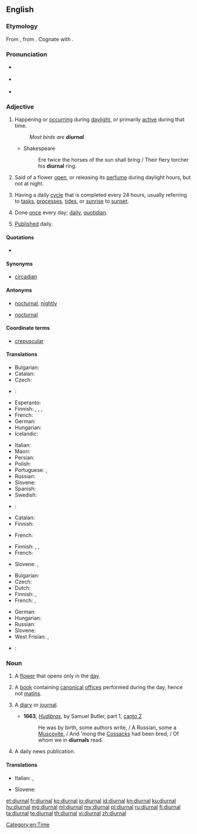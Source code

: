 {{was wotd|2008|December|2}}
==English==

===Etymology===
From {{etyl|la|en}} {{term/t|la|diurnālis}}, from {{term/t|la|diēs||day}}. Cognate with {{term|journal|lang=en}}.

===Pronunciation===
* {{a|UK}} {{IPA|[daɪˈɜː(ɹ).nəɫ]}}
* {{a|US}} {{IPA|/daɪˈɝ.nəl/}}
* {{audio|en-us-diurnal.ogg|Audio (US)}}
*: {{rhymes|ɜː(r)nəl}}

===Adjective===
{{en-adj|-}}

# Happening or [[occur]]ring during [[daylight]], or primarily [[active]] during that time.
#: ''Most birds are '''diurnal'''.''
#* Shakespeare
#*: Ere twice the horses of the sun shall bring / Their fiery torcher his '''diurnal''' ring.
# {{context|botany|lang=en}} Said of a flower [[open]], or releasing its [[perfume]] during daylight hours, but not at night.
# Having a daily [[cycle]] that is completed every 24 hours, usually referring to [[tasks]], [[processes]], [[tides]], or [[sunrise]] to [[sunset]].
# {{context|uncommon|lang=en}} Done [[once]] every day; [[daily]], [[quotidian]].
# {{context|archaic|lang=en}} [[publish|Published]] daily.

====Quotations====
* {{seeCites}}

====Synonyms====
* {{sense|having a daily cycle}} [[circadian]] {{qualifier|biology}}

====Antonyms====
* {{sense|happening or active during the day}} [[nocturnal]], [[nightly]]
* {{sense|active or open during the day}} [[nocturnal]]

====Coordinate terms====
* {{sense|active or open during the day}} [[crepuscular]]

====Translations====
{{trans-top|happening during daylight; primarily active during the day}}
* Bulgarian: {{t-|bg|дневен|sc=Cyrl|tr=dnéven}}
* Catalan: {{t-|ca|diürn}}
* Czech: {{t+|cs|denní|c}}
* {{ttbc|nl}}: {{t|nl|dag|alt=dag-}} <!-- was "[[dag]]-" - assumed inflected form or vocalised spelling; please verify if linking is acceptable. see [[User:Kephir/gadgets/xte#Translation_fixing]] -->
* Esperanto: {{t-|eo|taga}}
* Finnish: {{t+|fi|päivä|alt=päivä-}}, {{t-|fi|päiväaikainen}}, {{t-|fi|päiväaktiivinen}}, {{t-|fi|diurnaalinen}}
* French: {{t+|fr|diurne}}
* German: {{t|de|tagaktiv}}
* Hungarian: {{t+|hu|nappali}}
* Icelandic: {{t-|is|dagdýr}}
{{trans-mid}}
* Italian: {{t+|it|diurno}}
* Maori: {{t-|mi|moepō}}
* Persian: {{t+|fa|روزانه|tr=ruzâne|sc=fa-Arab}}
* Polish: {{t+|pl|dzienny|m}}
* Portuguese: {{t+|pt|diurno|m}}, {{t-|pt|diurna|f}}
* Russian: {{t+|ru|дневной|tr=dnevnój}}
* Slovene: {{t-|sl|dneven}}
* Spanish: {{t-|es|diurno}}
* Swedish: {{t-|sv|dags-}}
* {{ttbc|fy}}: {{t|fy|dei|alt=dei-}} <!-- was "[[dei]]-" - assumed inflected form or vocalised spelling; please verify if linking is acceptable. see [[User:Kephir/gadgets/xte#Translation_fixing]] -->
{{trans-bottom}}

{{trans-top|botany; of flowers open or releasing perfume during the day}}
* Catalan: {{t-|ca|diürn}}
* Finnish: {{t+|fi|päivä|alt=päiväksi}} {{t+|fi|kukka|alt=kukkansa}} {{t-|fi|avaava}}
{{trans-mid}}
* French: {{t+|fr|diurne}}
{{trans-bottom}}

{{trans-top|having a daily cycle}}
* Finnish: {{t+|fi|päivittäinen}}, {{t-|fi|vuorokautinen}}, {{t+|fi|vuorokausi|alt=vuorokausi-}}
* French: {{t+|fr|journalier}}
{{trans-mid}}
* Slovene: {{t-|sl|dneven}}, {{qualifier|bio.}} {{t-|sl|cirkadiaden}}
{{trans-bottom}}

{{trans-top|done once every day}}
* Bulgarian: {{t+|bg|ежедневен|tr=ežednéven|sc=Cyrl}}
* Czech: {{t+|cs|denní|c}}
* Dutch: {{t+|nl|dagelijks}}
* Finnish: {{t+|fi|päivittäinen}}, {{t-|fi|jokapäiväinen}}
* French: {{t+|fr|journalier}}, {{t+|fr|quotidien}}
{{trans-mid}}
* German: {{t+|de|täglich}}
* Hungarian: {{t+|hu|napi}}
* Russian: {{t+|ru|ежедневный}}
* Slovene: {{t-|sl|dneven}}
* West Frisian: {{t|fy|deisk}}, {{t|fy|deistich}}
{{trans-bottom}}

{{checktrans-top}}
* {{ttbc|sv}}: {{qualifier|as 24-hr period, including nighttime}} {{t|sv|dygn}} <!-- This was under the botany sense. Seems wrong, because the basic meaning of the word is "day"  -->
{{trans-bottom}}

===Noun===
{{en-noun}}

# A [[flower]] that opens only in the [[day]].
# {{context|Catholicism|lang=en}} A [[book]] containing [[canonical]] [[office]]s performed during the day, hence not [[matins]].
# {{context|archaic|lang=en}} A [[diary]] or [[journal]].
#* '''1663''', ''[[w:Hudibras|Hudibras]]'', by Samuel Butler, part 1, [[s:Hudibras/Part 1/Canto 2|canto 2]]
#*: He was by birth, some authors write, / A Russian, some a [[Muscovite]], / And 'mong the [[Cossack]]s had been bred, / Of whom we in '''diurnals''' read.
# {{context|archaic|lang=en}} A daily news publication.

====Translations====
{{trans-top|A flower that opens during the day}}
{{trans-mid}}
{{trans-bottom}}
{{trans-top|A book of canonical offices}}
* Italian: {{t|it|diurno}}, {{t|it|diurnale}}
{{trans-mid}}
* Slovene: {{t+|sl|dnevnik|m}}
{{trans-bottom}}

[[Category:en:Time]]

[[et:diurnal]]
[[fr:diurnal]]
[[ko:diurnal]]
[[io:diurnal]]
[[id:diurnal]]
[[kn:diurnal]]
[[ku:diurnal]]
[[hu:diurnal]]
[[mg:diurnal]]
[[ml:diurnal]]
[[my:diurnal]]
[[pl:diurnal]]
[[ru:diurnal]]
[[fi:diurnal]]
[[ta:diurnal]]
[[te:diurnal]]
[[th:diurnal]]
[[vi:diurnal]]
[[zh:diurnal]]